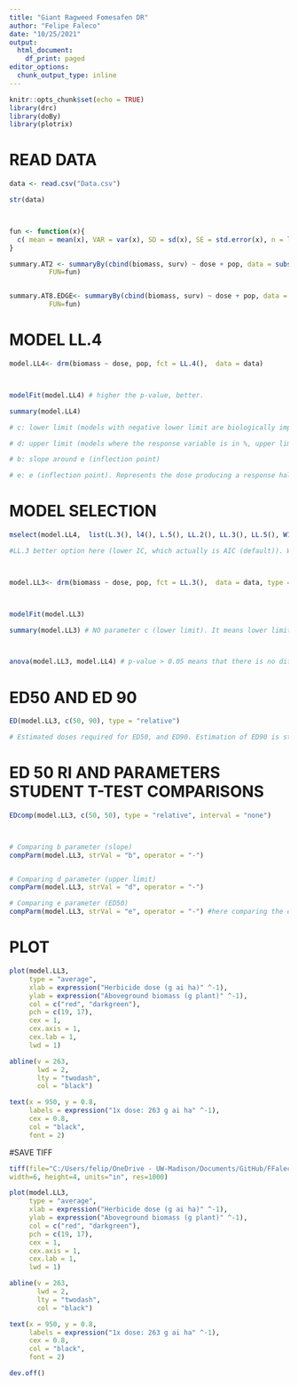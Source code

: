 ```yaml
---
title: "Giant Ragweed Fomesafen DR"
author: "Felipe Faleco"
date: "10/25/2021"
output:
  html_document:
    df_print: paged
editor_options: 
  chunk_output_type: inline
---
```


```r

knitr::opts_chunk$set(echo = TRUE)
library(drc)
library(doBy)
library(plotrix)

```


# READ DATA

```r

data <- read.csv("Data.csv")

str(data)



fun <- function(x){
  c( mean = mean(x), VAR = var(x), SD = sd(x), SE = std.error(x), n = length(x))
}

summary.AT2 <- summaryBy(cbind(biomass, surv) ~ dose + pop, data = subset(data, pop=="AT2"),
          FUN=fun)


summary.AT8.EDGE<- summaryBy(cbind(biomass, surv) ~ dose + pop, data = subset(data, pop=="AT8-EDGE"),
          FUN=fun)

```



# MODEL LL.4

```r

model.LL4<- drm(biomass ~ dose, pop, fct = LL.4(),  data = data)



modelFit(model.LL4) # higher the p-value, better.

summary(model.LL4) 

# c: lower limit (models with negative lower limit are biologically impossible. E.g., negative biomass, negative % biomass reduction, or negative % control)

# d: upper limit (models where the response variable is in %, upper limit bigger than 100% are biologically impossible. E.g., % biomass reduction, % control)

# b: slope around e (inflection point)

# e: e (inflection point). Represents the dose producing a response halfway between the u and l parameters (ED50)

```



# MODEL SELECTION

```r

mselect(model.LL4,  list(L.3(), l4(), L.5(), LL.2(), LL.3(), LL.5(), W1.3(), W1.4(), W2.4(), baro5()), linreg = T) 

#LL.3 better option here (lower IC, which actually is AIC (default)). W1.3 could also be used, but since it is a asymmetrical model, I would give preference to LL.3 In symmetrical models, the parameter e and relative ED50 are identical, that is, they both indicate the dose that reduces the response midway between the upper and lower limits. In asymmetrical models, however, the parameter e does not have the same meaning as in symmetrical models, even though it is still the location of the inflection point. For assymetrical models, ED50 should be estimated as "absolute" and not relative.



model.LL3<- drm(biomass ~ dose, pop, fct = LL.3(),  data = data, type = "continuous")



modelFit(model.LL3)

summary(model.LL3) # NO parameter c (lower limit). It means lower limit was set to zero.



anova(model.LL3, model.LL4) # p-value > 0.05 means that there is no difference between models. Therefore, we can use model LL.3

```



# ED50 AND ED 90

```r

ED(model.LL3, c(50, 90), type = "relative") 

# Estimated doses required for ED50, and ED90. Estimation of ED90 is statistically less accurate and often subject to high variance. Therefore, is better to use ED50.

```


# ED 50 RI AND PARAMETERS STUDENT T-TEST COMPARISONS

```r

EDcomp(model.LL3, c(50, 50), type = "relative", interval = "none")



# Comparing b parameter (slope)
compParm(model.LL3, strVal = "b", operator = "-")


# Comparing d parameter (upper limit)
compParm(model.LL3, strVal = "d", operator = "-")

# Comparing e parameter (ED50)
compParm(model.LL3, strVal = "e", operator = "-") #here comparing the difference, and not the ratio like in the EDcomp


```



# PLOT

```r


plot(model.LL3,
     type = "average",
     xlab = expression("Herbicide dose (g ai ha)" ^-1),
     ylab = expression("Aboveground biomass (g plant)" ^-1),
     col = c("red", "darkgreen"),
     pch = c(19, 17),
     cex = 1,
     cex.axis = 1,
     cex.lab = 1,
     lwd = 1)

abline(v = 263, 
       lwd = 2, 
       lty = "twodash",
       col = "black")

text(x = 950, y = 0.8, 
     labels = expression("1x dose: 263 g ai ha" ^-1),
     cex = 0.8,
     col = "black",
     font = 2)


```



#SAVE TIFF

```r

tiff(file="C:/Users/felip/OneDrive - UW-Madison/Documents/GitHub/FFaleco/PhD Projects/Giant Ragweed/Dose Response/Fomesafen/Dose-response curve.tiff",
width=6, height=4, units="in", res=1000)

plot(model.LL3,
     type = "average",
     xlab = expression("Herbicide dose (g ai ha)" ^-1),
     ylab = expression("Aboveground biomass (g plant)" ^-1),
     col = c("red", "darkgreen"),
     pch = c(19, 17),
     cex = 1,
     cex.axis = 1,
     cex.lab = 1,
     lwd = 1)

abline(v = 263, 
       lwd = 2, 
       lty = "twodash",
       col = "black")

text(x = 950, y = 0.8, 
     labels = expression("1x dose: 263 g ai ha" ^-1),
     cex = 0.8,
     col = "black",
     font = 2)

dev.off()

```






